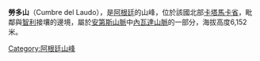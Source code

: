 '''勞多山'''（Cumbre del Laudo），是[[阿根廷|阿根廷]]的山峰，位於該國北部[[卡塔馬卡省|卡塔馬卡省]]，毗鄰與[[智利|智利]]接壤的邊境，屬於[[安第斯山脈|安第斯山脈]]中[[內瓦達山脈|內瓦達山脈]]的一部分，海拔高度6,152米。

{{coord|26|30|S|68|32|W|display=title|region:AR_type:mountain_source:GNS-enwiki}}

{{Argentina-geo-stub}}
[[Category:阿根廷山峰|Category:阿根廷山峰]]